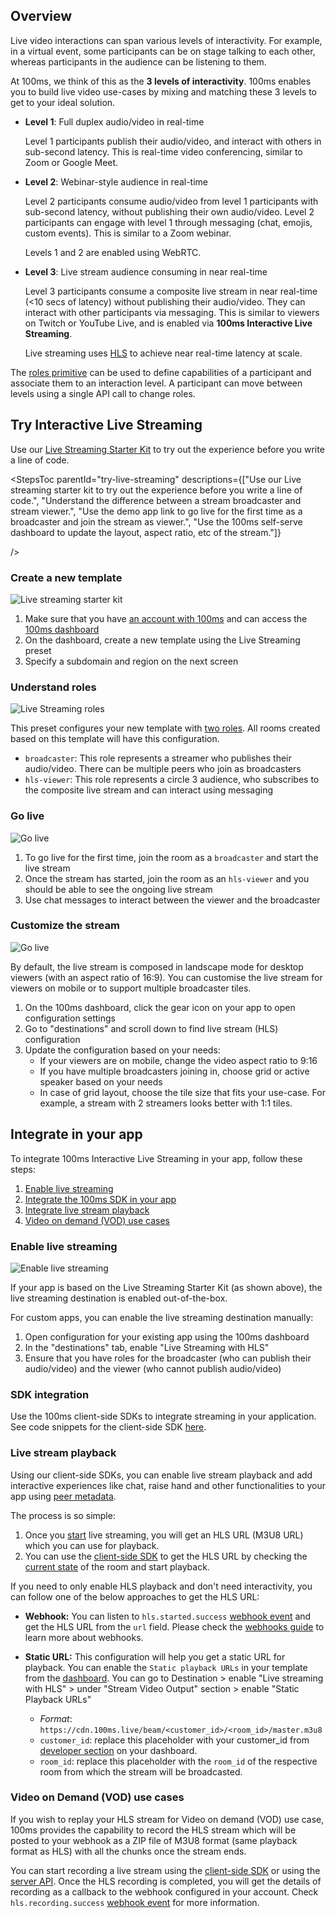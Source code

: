 ## Overview

Live video interactions can span various levels of interactivity. For example, in a virtual event, some participants can be on stage talking to each other, whereas participants in the audience can be listening to them.

At 100ms, we think of this as the **3 levels of interactivity**. 100ms enables you to build live video use-cases by mixing and matching these 3 levels to get to your ideal solution.

-   **Level 1**: Full duplex audio/video in real-time

    Level 1 participants publish their audio/video, and interact with others in sub-second latency. This is real-time video conferencing, similar to Zoom or Google Meet.

-   **Level 2**: Webinar-style audience in real-time

    Level 2 participants consume audio/video from level 1 participants with sub-second latency, without publishing their own audio/video. Level 2 participants can engage with level 1 through messaging (chat, emojis, custom events). This is similar to a Zoom webinar.

    Levels 1 and 2 are enabled using WebRTC.

-   **Level 3**: Live stream audience consuming in near real-time

    Level 3 participants consume a composite live stream in near real-time (\<10 secs of latency) without publishing their audio/video. They can interact with other participants via messaging. This is similar to viewers on Twitch or YouTube Live, and is enabled via **100ms Interactive Live Streaming**.

    Live streaming uses [HLS](https://www.100ms.live/blog/hls-101-beginners-guide) to achieve near real-time latency at scale.

The [roles primitive](/javascript/v2/foundation/templates-and-roles) can be used to define capabilities of a participant and associate them to an interaction level. A participant can move between levels using a single API call to change roles.

## Try Interactive Live Streaming

Use our [Live Streaming Starter Kit](https://www.100ms.live/marketplace/live-streaming-starter-kit) to try out the experience before you write a line of code.

<StepsToc
parentId="try-live-streaming"
descriptions={["Use our Live streaming starter kit to try out the experience before you write a line of code.", "Understand the difference between a stream broadcaster and stream viewer.", "Use the demo app link to go live for the first time as a broadcaster and join the stream as viewer.", "Use the 100ms self-serve dashboard to update the layout, aspect ratio, etc of the stream."]}

/>

<StepsContainer id="try-live-streaming">

### Create a new template

![Live streaming starter kit](/docs/v2/live-streaming-starter-kit.png)

1. Make sure that you have [an account with 100ms](https://dashboard.100ms.live/register) and can access the [100ms dashboard](https://dashboard.100ms.live/)
1. On the dashboard, create a new template using the Live Streaming preset
1. Specify a subdomain and region on the next screen

### Understand roles

![Live Streaming roles](/docs/v2/live-streaming-roles.png)

This preset configures your new template with [two roles](/javascript/v2/foundation/templates-and-roles). All rooms created based on this template will have this configuration.

-   `broadcaster`: This role represents a streamer who publishes their audio/video. There can be multiple peers who join as broadcasters
-   `hls-viewer`: This role represents a circle 3 audience, who subscribes to the composite live stream and can interact using messaging

### Go live

![Go live](/docs/v2/live-streaming-go-live.gif)

1. To go live for the first time, join the room as a `broadcaster` and start the live stream
2. Once the stream has started, join the room as an `hls-viewer` and you should be able to see the ongoing live stream
3. Use chat messages to interact between the viewer and the broadcaster

### Customize the stream

![Go live](/docs/v2/live-streaming-customise.png)

By default, the live stream is composed in landscape mode for desktop viewers (with an aspect ratio of 16:9). You can customise the live stream for viewers on mobile or to support multiple broadcaster tiles.

1. On the 100ms dashboard, click the gear icon on your app to open configuration settings
2. Go to "destinations" and scroll down to find live stream (HLS) configuration
3. Update the configuration based on your needs:
    - If your viewers are on mobile, change the video aspect ratio to 9:16
    - If you have multiple broadcasters joining in, choose grid or active speaker based on your needs
    - In case of grid layout, choose the tile size that fits your use-case. For example, a stream with 2 streamers looks better with 1:1 tiles.

</StepsContainer>

## Integrate in your app

To integrate 100ms Interactive Live Streaming in your app, follow these steps:

1. [Enable live streaming](#enable-live-streaming)
2. [Integrate the 100ms SDK in your app](#sdk-integration)
3. [Integrate live stream playback](#live-stream-playback)
4. [Video on demand (VOD) use cases](#video-on-demand-vod-use-cases)

### Enable live streaming

![Enable live streaming](/docs/v2/live-streaming-enable.png)

If your app is based on the Live Streaming Starter Kit (as shown above), the live streaming destination is enabled out-of-the-box.

For custom apps, you can enable the live streaming destination manually:

1. Open configuration for your existing app using the 100ms dashboard
1. In the "destinations" tab, enable "Live Streaming with HLS"
1. Ensure that you have roles for the broadcaster (who can publish their audio/video) and the viewer (who cannot publish audio/video)

### SDK integration

Use the 100ms client-side SDKs to integrate streaming in your application. See code snippets for the client-side SDK [here](/javascript/v2/how--to-guides/record-and-live-stream/hls/hls).

### Live stream playback

Using our client-side SDKs, you can enable live stream playback and add interactive experiences like chat, raise hand and other functionalities to your app using [peer metadata](/javascript/v2/advanced-features/peer-metadata).

The process is so simple:

1. Once you [start](#step-3-go-live) live streaming, you will get an HLS URL (M3U8 URL) which you can use for playback.
2. You can use the [client-side SDK](/javascript/v2/how--to-guides/record-and-live-stream/hls/hls) to get the HLS URL by checking the [current state](/javascript/v2/how--to-guides/record-and-live-stream/hls/hls#current-room-status) of the room and start playback.

If you need to only enable HLS playback and don't need interactivity, you can follow one of the below approaches to get the HLS URL:

-   **Webhook:** You can listen to `hls.started.success` [webhook event](/server-side/v2/introduction/webhook#hls-started-success) and get the HLS URL from the `url` field. Please check the [webhooks guide](/server-side/v2/introduction/webhook) to learn more about webhooks.
-   **Static URL:** This configuration will help you get a static URL for playback. You can enable the `Static playback URLs` in your template from the [dashboard](https://dashboard.100ms.live/dashboard). You can go to Destination > enable "Live streaming with HLS" > under "Stream Video Output" section > enable "Static Playback URLs"

    -   _Format_: `https://cdn.100ms.live/beam/<customer_id>/<room_id>/master.m3u8`
    -   `customer_id`: replace this placeholder with your customer_id from [developer section](https://dashboard.100ms.live/developer) on your dashboard.
    -   `room_id`: replace this placeholder with the `room_id` of the respective room from which the stream will be broadcasted.

### Video on Demand (VOD) use cases

If you wish to replay your HLS stream for Video on demand (VOD) use case, 100ms provides the capability to record the HLS stream which will be posted to your webhook as a ZIP file of M3U8 format (same playback format as HLS) with all the chunks once the stream ends.

You can start recording a live stream using the [client-side SDK](/javascript/v2/how--to-guides/record-and-live-stream/hls/hls) or using the [server API](/server-side/v2/Destinations/rtmp-streaming-and-browser-recording#start-streaming-recording). Once the HLS recording is completed, you will get the details of recording as a callback to the webhook configured in your account. Check `hls.recording.success` [webhook event](/server-side/v2/introduction/webhook#hls-recording-success) for more information.
